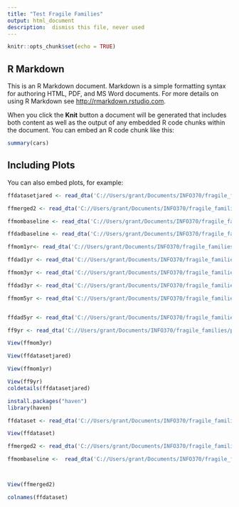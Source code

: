 ```yaml
---
title: "Test Fragile Families"
output: html_document
description:  dismiss this file, never used
---
```


```r
knitr::opts_chunk$set(echo = TRUE)
```

## R Markdown

This is an R Markdown document. Markdown is a simple formatting syntax for authoring HTML, PDF, and MS Word documents. For more details on using R Markdown see <http://rmarkdown.rstudio.com>.

When you click the **Knit** button a document will be generated that includes both content as well as the output of any embedded R code chunks within the document. You can embed an R code chunk like this:

```r
summary(cars)
```

## Including Plots

You can also embed plots, for example:

```r
ffdatasetjared <- read_dta('C://Users/grant/Documents/INFO370/fragile_families/ALLMERGED_pub.dta')

ffmerged2 <- read_dta('C://Users/grant/Documents/INFO370/fragile_families/project-fragile-families/data/ff_pub_merge2.dta')

ffmombaseline <- read_dta('C://Users/grant/Documents/INFO370/fragile_families/project-fragile-families/data/ffmombspv3.dta')

ffdadbaseline <- read_dta('C://Users/grant/Documents/INFO370/fragile_families/project-fragile-families/data/ffdadbspv3.dta')

ffmom1yr<- read_dta('C://Users/grant/Documents/INFO370/fragile_families/project-fragile-families/data/ffmom1ypv2.dta')

ffdad1yr <- read_dta('C://Users/grant/Documents/INFO370/fragile_families/project-fragile-families/data/ffdad1ypv2.dta')

ffmom3yr <- read_dta('C://Users/grant/Documents/INFO370/fragile_families/project-fragile-families/data/ffmom3ypv2.dta')

ffdad3yr <- read_dta('C://Users/grant/Documents/INFO370/fragile_families/project-fragile-families/data/ffdad3ypv2.dta')

ffmom5yr <- read_dta('C://Users/grant/Documents/INFO370/fragile_families/project-fragile-families/data/ffmom5ypv1.dta')


ffdad5yr <- read_dta('C://Users/grant/Documents/INFO370/fragile_families/project-fragile-families/data/ffdad5ypv1.dta')

ff9yr <- read_dta('C://Users/grant/Documents/INFO370/fragile_families/project-fragile-families/data/ff_y9_pub1.dta')

View(ffmom3yr)

View(ffdatasetjared)

View(ffmom1yr)

View(ff9yr)
coldetails(ffdatasetjared)

install.packages("haven")
library(haven)

ffdataset <- read_dta('C://Users/grant/Documents/INFO370/fragile_families/ALLMERGED_pub.dta')

View(ffdataset)

ffmerged2 <- read_dta('C://Users/grant/Documents/INFO370/fragile_families/project-fragile-families/data/ff_pub_merge2.dta')

ffmombaseline <-  read_dta('C://Users/grant/Documents/INFO370/fragile_families/project-fragile-families/data/.dta')



View(ffmerged2)

colnames(ffdataset)
```